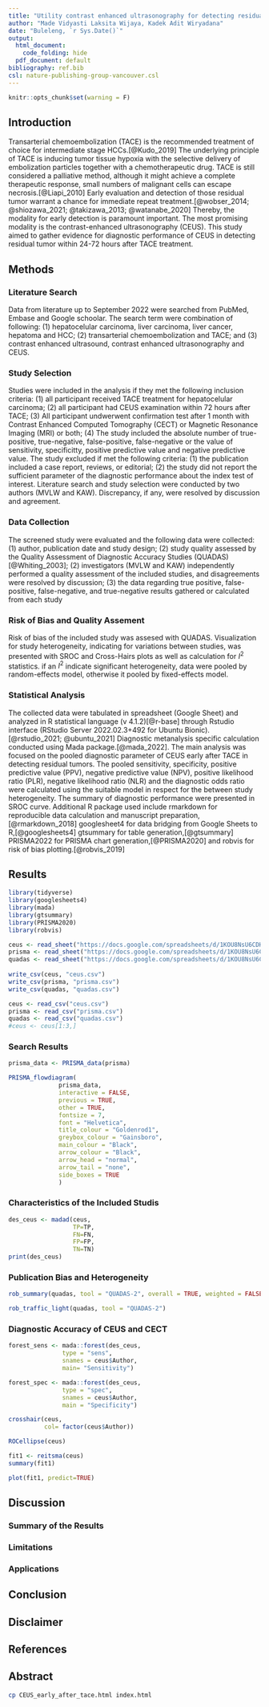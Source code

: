 ```yaml
---
title: "Utility contrast enhanced ultrasonography for detecting residual liver tumor early after transarterial chemoembolization: A diagnostic metanalysis"
author: "Made Vidyasti Laksita Wijaya, Kadek Adit Wiryadana"
date: "Buleleng, `r Sys.Date()`"
output:
  html_document:
    code_folding: hide
  pdf_document: default
bibliography: ref.bib
csl: nature-publishing-group-vancouver.csl
---
```


```r
knitr::opts_chunk$set(warning = F)
```

## Introduction

Transarterial chemoembolization (TACE) is the recommended treatment of choice for intermediate stage HCCs.[@Kudo_2019] The underlying principle of TACE is inducing tumor tissue hypoxia with the selective delivery of embolization particles together with a chemotherapeutic drug. TACE is still considered a palliative method, although it might achieve a complete therapeutic response, small numbers of malignant cells can escape necrosis.[@Liapi_2010] Early evaluation and detection of those residual tumor warrant a chance for immediate repeat treatment.[@wobser_2014; @shiozawa_2021; @takizawa_2013; @watanabe_2020] Thereby, the modality for early detection is paramount important. The most promising modality is the contrast-enhanced ultrasonography (CEUS). This study aimed to gather evidence for diagnostic performance of CEUS in detecting residual tumor within 24-72 hours after TACE treatment.

## Methods

### Literature Search

Data from literature up to September 2022 were searched from PubMed, Embase and Google schoolar. The search term were combination of following: (1) hepatocelular carcinoma, liver carcinoma, liver cancer, hepatoma and HCC; (2) transarterial chemoembolization and TACE; and (3) contrast enhanced ultrasound, contrast enhanced ultrasonography and CEUS. 

### Study Selection

Studies were included in the analysis if they met the following inclusion criteria: (1) all participant received TACE treatment for hepatocelular carcinoma; (2) all participant had CEUS examination within 72 hours after TACE; (3) All participant undwerwent confirmation test after 1 month with Contrast Enhanced Computed Tomography (CECT) or Magnetic Resonance Imaging (MRI) or both; (4) The study included the absolute number of true-positive, true-negative, false-positive, false-negative or the value of sensitivity, specificitty, positive predictive value and negative predictive value. The study excluded if met the following criteria: (1) the publication included a case report, reviews, or editorial; (2) the study did not report the sufficient parameter of the diagnostic performance about the index test of interest. Literature search and study selection were conducted by two authors (MVLW and KAW). Discrepancy, if any, were resolved by discussion and agreement.

### Data Collection

The screened study were evaluated and the following data were collected: (1) author, publication date and study design; (2) study quality assessed by the Quality Assessment of Diagnostic Accuracy Studies (QUADAS)[@Whiting_2003]; (2) investigators (MVLW and KAW) independently performed a quality assessment of the included studies, and disagreements were resolved by discussion; (3) the data regarding true positive, false-positive, false-negative, and true-negative results gathered or calculated from each study

### Risk of Bias and Quality Assement

Risk of bias of the included study was assesed with QUADAS. Visualization for study heterogeneity, indicating for variations between studies, was presented with SROC and Cross-Hairs plots as well as calculation for $I^2$ statistics. if an $I^2$ indicate significant heterogeneity, data were pooled by random-effects model, otherwise it pooled by fixed-effects model.

### Statistical Analysis

The collected data were tabulated in spreadsheet (Google Sheet) and analyzed in R statistical language (v 4.1.2)[@r-base] through Rstudio interface (RStudio Server 2022.02.3+492 for Ubuntu Bionic).[@rstudio_2021; @ubuntu_2021] Diagnostic metanalysis specific calculation conducted using Mada package.[@mada_2022]. The main analysis was focused on the pooled diagnostic parameter of CEUS early after TACE in detecting residual tumors. The pooled sensitivity, specificity, positive predictive value (PPV), negative predictive value (NPV), positive likelihood ratio (PLR), negative likelihood ratio (NLR) and the diagnostic odds ratio were calculated using the suitable model in respect for the between study heterogeneity. The summary of diagnostic performance were presented in SROC curve.  Additional R package used include rmarkdown for reproducible data calculation and manuscript preparation,[@rmarkdown_2018] googlesheet4 for data bridging from Google Sheets to R,[@googlesheets4] gtsummary for table generation,[@gtsummary] PRISMA2022 for PRISMA chart generation,[@PRISMA2020] and robvis for risk of bias plotting.[@robvis_2019] 

## Results

```r
library(tidyverse)
library(googlesheets4)
library(mada)
library(gtsummary)
library(PRISMA2020)
library(robvis)
```

```r
ceus <- read_sheet("https://docs.google.com/spreadsheets/d/1KOU8NsU6CDHBgILqSRq5UJEILpI68aSKXwZbCBfQPkc/edit#gid=1923082983", sheet = 1)
prisma <- read_sheet("https://docs.google.com/spreadsheets/d/1KOU8NsU6CDHBgILqSRq5UJEILpI68aSKXwZbCBfQPkc/edit#gid=187635281", sheet = 2)
quadas <- read_sheet("https://docs.google.com/spreadsheets/d/1KOU8NsU6CDHBgILqSRq5UJEILpI68aSKXwZbCBfQPkc/edit#gid=559964835", sheet = 3)
 
write_csv(ceus, "ceus.csv")
write_csv(prisma, "prisma.csv")
write_csv(quadas, "quadas.csv")
```

```r
ceus <- read_csv("ceus.csv")
prisma <- read_csv("prisma.csv")
quadas <- read_csv("quadas.csv")
#ceus <- ceus[1:3,]
```


### Search Results

```r
prisma_data <- PRISMA_data(prisma)

PRISMA_flowdiagram(
              prisma_data,
              interactive = FALSE,
              previous = TRUE,
              other = TRUE,
              fontsize = 7,
              font = "Helvetica",
              title_colour = "Goldenrod1",
              greybox_colour = "Gainsboro",
              main_colour = "Black",
              arrow_colour = "Black",
              arrow_head = "normal",
              arrow_tail = "none",
              side_boxes = TRUE
              )

```


### Characteristics of the Included Studis

```r
des_ceus <- madad(ceus,
                  TP=TP,
                  FN=FN,
                  FP=FP,
                  TN=TN)
print(des_ceus)
```

### Publication Bias and Heterogeneity

```r
rob_summary(quadas, tool = "QUADAS-2", overall = TRUE, weighted = FALSE)
```


```r
rob_traffic_light(quadas, tool = "QUADAS-2")
```


### Diagnostic Accuracy of CEUS and CECT

```r
forest_sens <- mada::forest(des_ceus, 
               type = "sens",
               snames = ceus$Author,
               main= "Sensitivity")

```

```r
forest_spec <- mada::forest(des_ceus,
               type = "spec",
               snames = ceus$Author,
               main = "Specificity")
```

```r
crosshair(ceus, 
          col= factor(ceus$Author))
```

```r
ROCellipse(ceus)
```

```r
fit1 <- reitsma(ceus)
summary(fit1)

plot(fit1, predict=TRUE)
```


## Discussion

### Summary of the Results
### Limitations
### Applications

## Conclusion

## Disclaimer

## References

<div id="refs"></div>


## Abstract


```bash
cp CEUS_early_after_tace.html index.html
```

